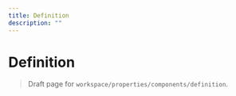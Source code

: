 ```yaml
---
title: Definition
description: ""
---
```


# Definition

> Draft page for `workspace/properties/components/definition`.

<!-- Add content here -->
